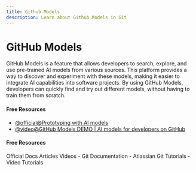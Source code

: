 ```yaml
---
title: Github Models
description: Learn about Github Models in Git
---
```


# GitHub Models

GitHub Models is a feature that allows developers to search, explore, and use pre-trained AI models from various sources. This platform provides a way to discover and experiment with these models, making it easier to integrate AI capabilities into software projects. By using GitHub Models, developers can quickly find and try out different models, without having to train them from scratch.

#### Free Resources

- [@official@Prototyping with AI models](https://docs.github.com/en/github-models/prototyping-with-ai-models)
- [@video@GitHub Models DEMO | AI models for developers on GitHub](https://www.youtube.com/watch?v=WiBB8Lsgl7I)

#### Free Resources

<Tabs defaultValue="official">
<TabsList>
<TabsTrigger value="official">Official Docs</TabsTrigger>
<TabsTrigger value="article">Articles</TabsTrigger>
<TabsTrigger value="video">Videos</TabsTrigger>
</TabsList>

<TabsContent value="official">
- <Link href="https://git-scm.com/docs">Git Documentation</Link>
</TabsContent>
<TabsContent value="article">
- <Link href="https://www.atlassian.com/git/tutorials">Atlassian Git Tutorials</Link>
</TabsContent>
<TabsContent value="video">
- <Link href="https://www.youtube.com/results?search_query=git+github-models+tutorial">Video Tutorials</Link>
</TabsContent>
</Tabs>

<Outlet path="5-github/basics/github-models" />
